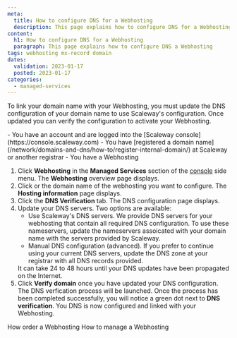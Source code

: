 ```yaml
---
meta:
  title: How to configure DNS for a Webhosting
  description: This page explains how to configure DNS for a Webhosting
content:
  h1: How to configure DNS for a Webhosting
  paragraph: This page explains how to configure DNS a Webhosting
tags: webhosting mx-record domain 
dates:
  validation: 2023-01-17
  posted: 2023-01-17
categories:
  - managed-services
---
```


To link your domain name with your Webhosting, you must update the DNS configuration of your domain name to use Scaleway's configuration. Once updated you can verify the configuration to activate your Webhosting. 

<Macro id="iam-requirements" />

<Message type="requirement">
  - You have an account and are logged into the [Scaleway console](https://console.scaleway.com)
  - You have [registered a domain name](/network/domains-and-dns/how-to/register-internal-domain/) at Scaleway or another registrar
  - You have a Webhosting
</Message>

1. Click **Webhosting** in the **Managed Services** section of the [console](https://console.scaleway.com/) side menu. The **Webhosting** overview page displays.
2. Click <icon name="seeMore" /> or the domain name of the webhosting you want to configure. The **Hosting information** page displays.
3. Click the **DNS Verification** tab. The DNS configuration page displays.
4. Update your DNS servers. Two options are available:
    - Use Scaleway's DNS servers. 
        We provide DNS servers for your webhosting that contain all required DNS configuration. To use these nameservers, update the nameservers assoicated with your domain name with the servers provided by Scaleway.
    - Manual DNS configuration (advanced).
        If you prefer to continue using your current DNS servers, update the DNS zone at your registrar with all DNS records provided.
    <Message type="note">
        It can take 24 to 48 hours until your DNS updates have been propagated on the Internet.
    </Message>
5. Click **Verify domain** once you have updated your DNS configuration. The DNS verfication process will be launched.
    <Lightbox src="scaleway-dns-verification.webp" alt="" />
    Once the process has been completed successfully, you will notice a green dot next to **DNS verification**. You DNS is now configured and linked with your Webhosting.

<Navigation title="See Also">
  <PreviousButton to="/managed-serveices/webhosting/order-webhosting/">How order a Webhosting</PreviousButton>
  <NextButton to="/managed-serveices/webhosting/order-webhosting/">How to manage a Webhosting</NextButton>
</Navigation>